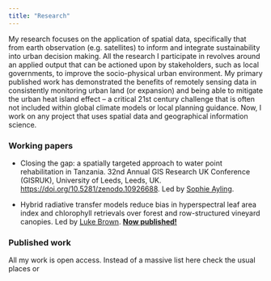 ```yaml
---
title: "Research" 
---
```


My research focuses on the application of spatial data, specifically that from earth observation (e.g. satellites) to inform and integrate sustainability into urban decision making. All the research I participate in revolves around an applied output that can be actioned upon by stakeholders, such as local governments, to improve the socio-physical urban environment. My primary published work has demonstrated the benefits of remotely sensing data in consistently monitoring urban land (or expansion) and being able to mitigate the urban heat island effect – a critical 21st century challenge that is often not included within global climate models or local planning guidance. Now, I work on any project that uses spatial data and geographical information science.

### Working papers

-   Closing the gap: a spatially targeted approach to water point rehabilitation in Tanzania. 32nd Annual GIS Research UK Conference (GISRUK), University of Leeds, Leeds, UK. <https://doi.org/10.5281/zenodo.10926688>. Led by [Sophie Ayling](https://blogs.worldbank.org/en/team/s/sophie-ayling).


-   Hybrid radiative transfer models reduce bias in hyperspectral leaf area index and chlorophyll retrievals over forest and row-structured vineyard canopies. Led by [Luke Brown](https://www.salford.ac.uk/our-staff/luke-brown). [<i class="fa-regular fa-champagne-glasses"></i> **Now published!** <i class="fa-regular fa-champagne-glasses"></i>](https://www.mdpi.com/2072-4292/16/12/2066)

### Published work

All my work is open access. Instead of a massive list here check the usual places [<i class="ai ai-google-scholar-square ai-lg"></i>](https://scholar.google.com/citations?user=wLrJwyQAAAAJ&hl=en) or [<i class="ai ai-orcid ai-lg"></i>](https://orcid.org/0000-0003-0356-1623)
